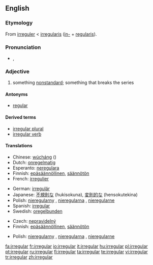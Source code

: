 {{also|irregulär}}
{{wikipedia}}
==English==

===Etymology===
From {{OF.}} [[irreguler]] < {{ML.}} [[irregularis]] ([[in-#Latin|in-]] + [[regularis]]).

===Pronunciation===
* {{a|US}} {{IPA|/ɪˈrɛgjəlɚ/}}, {{SAMPA|/I"rEgj@l@`/}}

===Adjective===
{{en-adj}}

# something [[nonstandard]]; something that breaks the series

====Antonyms====
* [[regular]]

====Derived terms====
* [[irregular plural]]
* [[irregular verb]]

====Translations====
{{trans-top|nonstandard}}
* Chinese: [[wúcháng]] ({{zh-ts|無常|无常}})
* Dutch: [[onregelmatig]]
* Esperanto: [[neregulara]]
* Finnish: [[epäsäännöllinen]], [[säännötön]]
* French: [[irregulier]]
{{trans-mid}}
* German: [[irregulär]]
* Japanese: [[不規則な]] (hukisokuna), [[変則的な]] (hensokutekina)
* Polish: [[nieregularny]] {{m}}, [[nieregularna]] {{f}}, [[nieregularne]] {{n}}
* Spanish: [[#Spanish|irregular]]
* Swedish: [[oregelbunden]]
{{trans-bottom}}

{{trans-top|in grammar, applied to verbs}}
* Czech: [[nepravidelný]] {{m}}
* Finnish: [[epäsäännöllinen]], [[säännötön]]
{{trans-mid}}
* Polish: [[nieregularny]] {{m}}, [[nieregularna]] {{f}}, [[nieregularne]] {{n}}
{{trans-bottom}}

[[fa:irregular]]
[[fr:irregular]]
[[io:irregular]]
[[it:irregular]]
[[hu:irregular]]
[[pl:irregular]]
[[pt:irregular]]
[[ru:irregular]]
[[fi:irregular]]
[[ta:irregular]]
[[te:irregular]]
[[vi:irregular]]
[[tr:irregular]]
[[zh:irregular]]